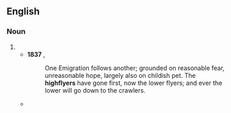 {{also|high-flyer|high flyer}}

==English==

===Noun===
{{en-noun}}

# {{alternative form of|highflier|lang=en}}
#* '''1837''' {{w|Thomas Carlyle}}, ''{{w|The French Revolution: A History}}''
#*: One Emigration follows another; grounded on reasonable fear, unreasonable hope, largely also on childish pet. The '''highflyers''' have gone first, now the lower flyers; and ever the lower will go down to the crawlers.
#* {{quote-journal
|date=January 8, 2011
|author=Chris Bevan
|title=Arsenal 1 - 1 Leeds
|work=BBC
|url=http://news.bbc.co.uk/sport2/hi/football/fa_cup/9341711.stm
|page=
|passage=The Championship '''highflyers''' almost got their reward for a resilient performance on their first visit to the Emirates, surviving a flurry of first-half Arsenal chances before hitting back with a classic sucker punch.}}